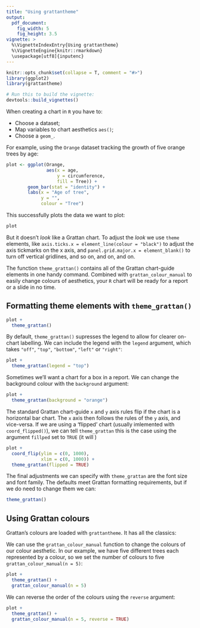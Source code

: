 ```yaml
---
title: "Using grattantheme"
output:
  pdf_document:
    fig_width: 5
    fig_height: 3.5
vignette: >
  %\VignetteIndexEntry{Using grattantheme}
  %\VignetteEngine{knitr::rmarkdown}
  \usepackage[utf8]{inputenc}
---
```


```r
knitr::opts_chunk$set(collapse = T, comment = "#>")
library(ggplot2)
library(grattantheme)
```


```r
# Run this to build the vignette:
devtools::build_vignettes()
```


When creating a chart in `R` you have to:

* Choose a dataset;
* Map variables to chart aesthetics `aes()`;
* Choose a `geom_`.

For example, using the `Orange` dataset tracking the growth of five orange trees by age:

```r
plot <- ggplot(Orange,
               aes(x = age,
                   y = circumference,
                   fill = Tree)) +
        geom_bar(stat = "identity") +
        labs(x = "Age of tree",
             y = "",
             colour = "Tree")
```

This successfully plots the data we want to plot:

```r
plot
```

But it doesn't _look_ like a Grattan chart. To adjust the _look_ we use `theme` elements, like `axis.ticks.x = element_line(colour = "black")` to adjust the axis tickmarks on the x axis, and `panel.grid.major.x = element_blank()` to turn off vertical gridlines, and so on, and on, and on. 

The function `theme_grattan()` contains all of the Grattan chart-guide elements in one handy command. Combined with `grattan_colour_manual` to easily change colours of aesthetics, your `R` chart will be ready for a report or a slide in no time.

## Formatting theme elements with `theme_grattan()`

```r
plot + 
  theme_grattan()
```

By default, `theme_grattan()` supresses the legend to allow for clearer on-chart labelling. We can include the legend with the `legend` argument, which takes `"off"`, `"top"`, `"bottom"`, `"left"` or `"right"`:

```r
plot + 
  theme_grattan(legend = "top")
```

Sometimes we'll want a chart for a box in a report. We can change the background colour with the `background` argument:

```r
plot + 
  theme_grattan(background = "orange")

```

The standard Grattan chart-guide `x` and `y` axis rules flip if the chart is a horizontal bar chart. The `x` axis then follows the rules of the `y` axis, and vice-versa. If we are using a 'flipped' chart (usually imlemented with `coord_flipped()`), we can tell `theme_grattan` this is the case using the argument `fillped` set to `TRUE` (it will )

```r
plot + 
  coord_flip(ylim = c(0, 1000),
             xlim = c(0, 1000)) +
  theme_grattan(flipped = TRUE)

```


The final adjustments we can specify with `theme_grattan` are the font size and font family. The defaults meet Grattan formatting requirements, but if we do need to change them we can:

```r

theme_grattan()

```



## Using Grattan colours

Grattan's colours are loaded with `grattantheme`. It has all the classics: \dots

We can use the `grattan_colour_manual` function to change the colours of our colour aesthetic. In our example, we have five different trees each represented by a colour, so we set the number of colours to five `grattan_colour_manual(n = 5)`:

```r
plot + 
  theme_grattan() +
  grattan_colour_manual(n = 5)
```

We can reverse the order of the colours using the `reverse` argument:

```r
plot + 
  theme_grattan() +
  grattan_colour_manual(n = 5, reverse = TRUE)
```





